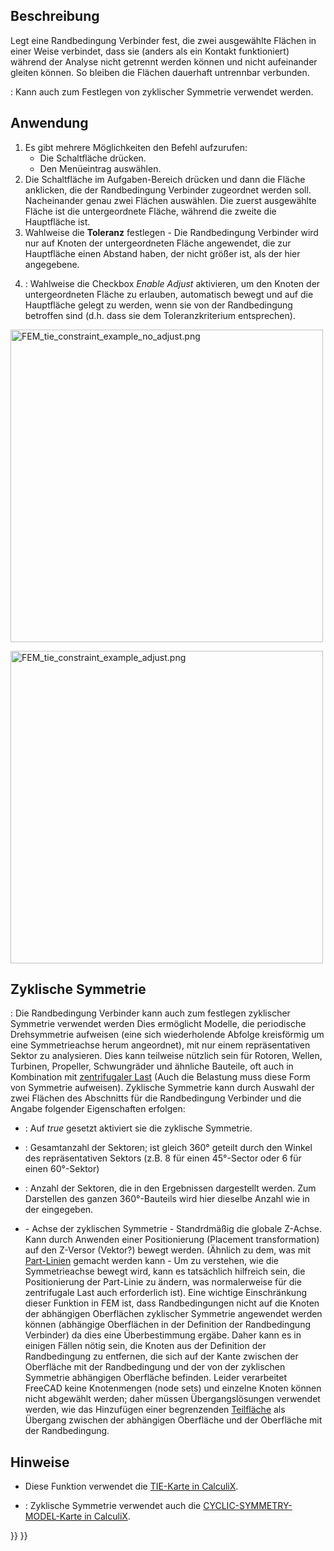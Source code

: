 <languages/>

{{Docnav/de
|[[FEM_ConstraintContact/de|RandbedingungKontakt]]
|[[FEM_ConstraintSpring/de|RandbedingungFeder]]
|[[FEM_Workbench/de|FEM]]
|IconL=FEM_ConstraintContact.svg
|IconR=FEM_ConstraintSpring.svg
|IconC=Workbench_FEM.svg
}}

{{GuiCommandContainer|
{{GuiCommand/de
|Name=FEM ConstraintTie
|Name/de=FEM RandbedingungVerbinder
|MenuLocation=Modell → Mechanische Randbedingungen und Belastungen → Randbedingung Verbinder
|Workbenches=[[FEM_Workbench/de|FEM]]
|Version=0.19
|SeeAlso=[[FEM_ConstraintPressure/de|FEM RandbedingungDruck]]
}}
{{GuiCommandFemInfo/de
|Solvers=CalculiX
}}
}}

<span id="Description"></span>
==Beschreibung==

Legt eine Randbedingung Verbinder fest, die zwei ausgewählte Flächen in einer Weise verbindet, dass sie (anders als ein Kontakt funktioniert) während der Analyse nicht getrennt werden können und nicht aufeinander gleiten können. So bleiben die Flächen dauerhaft untrennbar verbunden.

{{Version/de|1.0}}: Kann auch zum Festlegen von zyklischer Symmetrie verwendet werden.

<span id="Usage"></span>
==Anwendung==

# Es gibt mehrere Möglichkeiten den Befehl aufzurufen:
#* Die Schaltfläche {{Button|[[Image:FEM ConstraintTie.svg|16px]] [[FEM_ConstraintTie/de|Randbedingung Verbinder]]}} drücken.
#* Den Menüeintrag {{MenuCommand|Modell → Mechanische Randbedingungen und Belastungen → [[Image:FEM ConstraintTie.svg|16px]] Randbedingung Verbinder}}  auswählen.
# Die Schaltfläche {{Button|Hinzufügen}} im Aufgaben-Bereich drücken und dann die Fläche anklicken, die der Randbedingung Verbinder zugeordnet werden soll. Nacheinander genau zwei Flächen auswählen. Die zuerst ausgewählte Fläche ist die untergeordnete Fläche, während die zweite die Hauptfläche ist.
# Wahlweise die '''Toleranz''' festlegen - Die Randbedingung Verbinder wird nur auf Knoten der untergeordneten Fläche angewendet, die zur Hauptfläche einen Abstand haben, der nicht größer ist, als der hier angegebene.
# {{Version/de|1.0}}: Wahlweise die Checkbox ''Enable Adjust'' aktivieren, um den Knoten der untergeordneten Fläche zu erlauben, automatisch bewegt und auf die Hauptfläche gelegt zu werden, wenn sie von der Randbedingung betroffen sind (d.h. dass sie dem Toleranzkriterium entsprechen).

[[Image:FEM_tie_constraint_example_no_adjust.png|500px]]
{{Caption|Two halves of a beam connected with tie constraint with non-default tolerance accounting for the gap.}}

[[Image:FEM_tie_constraint_example_adjust.png|500px]]
{{Caption|The same example from above with adjustment enabled - nodes are moved to close the gap.}}

<span id="Cyclic_symmetry"></span>
==Zyklische Symmetrie==

{{Version/de|1.0}}: Die Randbedingung Verbinder kann auch zum festlegen zyklischer Symmetrie verwendet werden Dies ermöglicht Modelle, die periodische Drehsymmetrie aufweisen (eine sich wiederholende Abfolge kreisförmig um eine Symmetrieachse herum angeordnet), mit nur einem repräsentativen Sektor zu analysieren. Dies kann teilweise nützlich sein für Rotoren, Wellen, Turbinen, Propeller, Schwungräder und ähnliche Bauteile, oft auch in Kombination mit [[FEM_ConstraintCentrif/de|zentrifugaler Last]] (Auch die Belastung muss diese Form von Symmetrie aufweisen).
Zyklische Symmetrie kann durch Auswahl der zwei Flächen des Abschnitts für die Randbedingung Verbinder und die Angabe folgender Eigenschaften erfolgen:
* {{PropertyData/de|Cyclic Symmetry}}: Auf ''true'' gesetzt aktiviert sie die zyklische Symmetrie.
* {{PropertyData/de|Sectors}}: Gesamtanzahl der Sektoren; ist gleich 360° geteilt durch den Winkel des repräsentativen Sektors (z.B. 8 für einen 45°-Sector oder 6 für einen 60°-Sektor)
* {{PropertyData/de|Connected Sectors}}: Anzahl der Sektoren, die in den Ergebnissen dargestellt werden. Zum Darstellen des ganzen 360°-Bauteils wird hier dieselbe Anzahl wie in der {{PropertyData/de|Sectors}} eingegeben.
* {{PropertyData/de|Symmetry Axis}} - Achse der zyklischen Symmetrie - Standrdmäßig die globale Z-Achse. Kann durch Anwenden einer Positionierung (Placement transformation) auf den Z-Versor (Vektor?) bewegt werden. (Ähnlich zu dem, was mit [[Part_Line/de|Part-Linien]] gemacht werden kann - Um zu verstehen, wie die Symmetrieachse bewegt wird, kann es tatsächlich hilfreich sein, die Positionierung der Part-Linie zu ändern, was normalerweise für die zentrifugale Last auch erforderlich ist). Eine wichtige Einschränkung dieser Funktion in FEM ist, dass Randbedingungen nicht auf die Knoten der abhängigen Oberflächen zyklischer Symmetrie angewendet werden können (abhängige Oberflächen in der Definition der Randbedingung Verbinder) da dies eine Überbestimmung ergäbe. Daher kann es in einigen Fällen nötig sein, die Knoten aus der Definition der Randbedingung zu entfernen, die sich auf der Kante zwischen der Oberfläche mit der Randbedingung und der von der zyklischen Symmetrie abhängigen Oberfläche befinden. Leider verarbeitet FreeCAD keine Knotenmengen (node sets) und einzelne Knoten können nicht abgewählt werden; daher müssen Übergangslösungen verwendet werden, wie das Hinzufügen einer begrenzenden [[FEM_Geometry_Preparation_and_Meshing/de#Geometrie_partitionieren|Teilfläche]] als Übergang zwischen der abhängigen Oberfläche und der Oberfläche mit der Randbedingung.

<span id="Notes"></span>
==Hinweise== 

<div class="mw-translate-fuzzy">
* Diese Funktion verwendet die [https://web.mit.edu/calculix_v2.7/CalculiX/ccx_2.7/doc/ccx/node251.html TIE-Karte in CalculiX].
* {{Version/de|1.0}}: Zyklische Symmetrie verwendet auch die [https://web.mit.edu/calculix_v2.7/CalculiX/ccx_2.7/doc/ccx/node183.html CYCLIC-SYMMETRY-MODEL-Karte in CalculiX].
</div>


{{Docnav/de
|[[FEM_ConstraintContact/de|RandbedingungKontakt]]
|[[FEM_ConstraintSpring/de|RandbedingungFeder]]
|[[FEM_Workbench/de|FEM]]
|IconL=FEM_ConstraintContact.svg
|IconR=FEM_ConstraintSpring.svg
|IconC=Workbench_FEM.svg
}}

{{FEM_Tools_navi{{#translation:}}}}
{{Userdocnavi{{#translation:}}}}